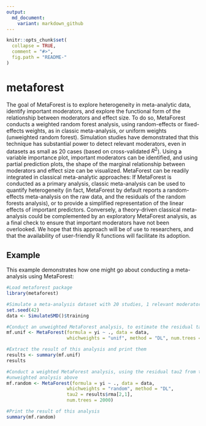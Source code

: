```yaml
---
output:
  md_document:
    variant: markdown_github
---
```


<!-- README.md is generated from README.Rmd. Please edit that file -->

```r
knitr::opts_chunk$set(
  collapse = TRUE,
  comment = "#>",
  fig.path = "README-"
)
```

# metaforest

The goal of MetaForest is to explore heterogeneity in meta-analytic data, identify important moderators, and explore the functional form of the relationship between moderators and effect size. To do so, MetaForest conducts a weighted random forest analysis, using random-effects or fixed-effects weights, as in classic meta-analysis, or uniform weights (unweighted random forest). Simulation studies have demonstrated that this technique has substantial power to detect relevant moderators, even in datasets as small as 20 cases (based on cross-validated $R^2$). Using a variable importance plot, important moderators can be identified, and using partial prediction plots, the shape of the marginal relationship between moderators and effect size can be visualized. MetaForest can be readily integrated in classical meta-analytic approaches: If MetaForest is conducted as a primary analysis, classic meta-analysis can be used to quantify heterogeneity (in fact, MetaForest by default reports a random-effects meta-analysis on the raw data, and the residuals of the random forests analysis), or to provide a simplified representation of the linear effects of important predictors. Conversely, a theory-driven classical meta-analysis could be complemented by an exploratory MetaForest analysis, as a final check to ensure that important moderators have not been overlooked. We hope that this approach will be of use to researchers, and that the availability of user-friendly R functions will facilitate its adoption.

## Example

This example demonstrates how one might go about conducting a meta-analysis using MetaForest:

```r
#Load metaforest package
library(metaforest)

#Simulate a meta-analysis dataset with 20 studies, 1 relevant moderator, and 4 irrelevant moderators
set.seed(42)
data <- SimulateSMD()$training

#Conduct an unweighted MetaForest analysis, to estimate the residual tau2
mf.unif <- MetaForest(formula = yi ~ ., data = data,
                      whichweights = "unif", method = "DL", num.trees = 2000)

#Extract the result of this analysis and print them
results <- summary(mf.unif)
results

#Conduct a weighted MetaForest analysis, using the residual tau2 from the
#unweighted analysis above
mf.random <- MetaForest(formula = yi ~ ., data = data,
                      whichweights = "random", method = "DL", 
                      tau2 = results$rma[2,1],
                      num.trees = 2000)

#Print the result of this analysis
summary(mf.random)
```

